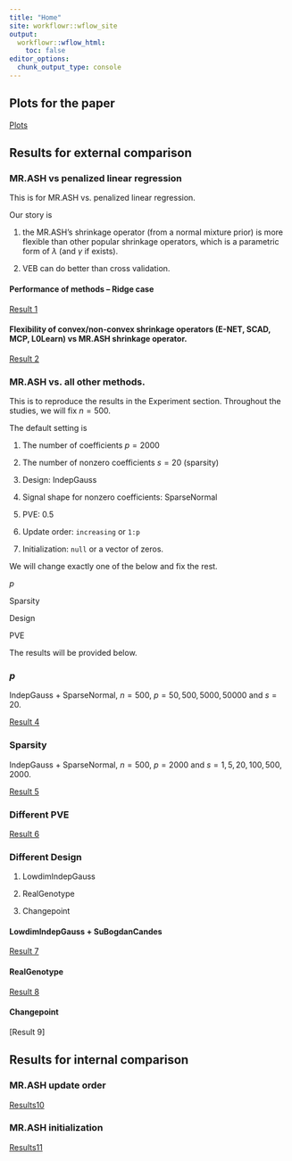 ```yaml
---
title: "Home"
site: workflowr::wflow_site
output:
  workflowr::wflow_html:
    toc: false
editor_options:
  chunk_output_type: console
---
```


## Plots for the paper

[Plots](Plots_for_paper.html)

## Results for external comparison

### MR.ASH vs penalized linear regression

This is for MR.ASH vs. penalized linear regression.

Our story is 

(1) the MR.ASH's shrinkage operator (from a normal mixture prior) is more flexible than other popular shrinkage operators,
which is a parametric form of $\lambda$ (and $\gamma$ if exists).

(2) VEB can do better than cross validation.

#### Performance of methods -- Ridge case

[Result 1](Result1_Ridge.html)

#### Flexibility of convex/non-convex shrinkage operators (E-NET, SCAD, MCP, L0Learn) vs MR.ASH shrinkage operator.

[Result 2](Result2_Nonconvex.html)

### MR.ASH vs. all other methods.

This is to reproduce the results in the Experiment section.
Throughout the studies, we will fix $n = 500$.

The default setting is

(1) The number of coefficients $p = 2000$

(2) The number of nonzero coefficients $s = 20$ (sparsity)

(3) Design: IndepGauss

(4) Signal shape for nonzero coefficients: SparseNormal

(5) PVE: 0.5

(6) Update order: `increasing` or `1:p`

(7) Initialization: `null` or a vector of zeros.

We will change exactly one of the below and fix the rest.

$p$

Sparsity

Design

PVE

The results will be provided below.

### $p$

IndepGauss + SparseNormal, $n = 500$, $p = 50, 500, 5000, 50000$ and $s = 20$.

[Result 4](Result4_Highdim.html)

### Sparsity

IndepGauss + SparseNormal, $n = 500$, $p = 2000$ and $s = 1,5,20,100,500,2000$.

[Result 5](Result5_SparseSignal.html)

### Different PVE

[Result 6](Result6_PVE.html)

### Different Design

(1) LowdimIndepGauss

(2) RealGenotype

(3) Changepoint

#### LowdimIndepGauss + SuBogdanCandes

[Result 7](Result7_LowdimIndepGauss.html)

#### RealGenotype

[Result 8](Result8_RealGenotype.html)

#### Changepoint

[Result 9]

## Results for internal comparison

### MR.ASH update order

[Results10](Result10_Correlation.html)

### MR.ASH initialization

[Results11](Result11_UpdateOrder.html)